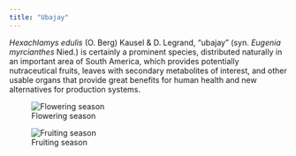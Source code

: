 ```yaml
---
title: "Ubajay"
---
```


*Hexachlamys edulis* (O. Berg) Kausel & D. Legrand,
“ubajay” (syn. *Eugenia myrcianthes* Nied.) is certainly a prominent species, distributed naturally in an important area of South
America, which provides potentially nutraceutical
fruits, leaves with secondary metabolites of interest,
and other usable organs that provide great benefits
for human health and new alternatives for production systems.

![Flowering season](https://github.com/ipovilonis/ipovilonis.github.io/blob/main/IMG_20210909_123203.jpg?raw=true)

![Fruiting season](https://github.com/ipovilonis/ipovilonis.github.io/blob/main/IMG_20211111_104511.jpg?raw=true)